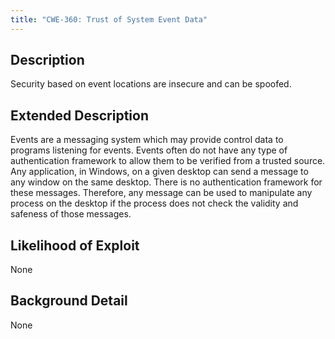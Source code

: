 ```yaml
---
title: "CWE-360: Trust of System Event Data"
---
```


## Description
Security based on event locations are insecure and can be spoofed.

## Extended Description
Events are a messaging system which may provide control data to programs listening for events. Events often do not have any type of authentication framework to allow them to be verified from a trusted source. Any application, in Windows, on a given desktop can send a message to any window on the same desktop. There is no authentication framework for these messages. Therefore, any message can be used to manipulate any process on the desktop if the process does not check the validity and safeness of those messages.

## Likelihood of Exploit
None

## Background Detail
None
        